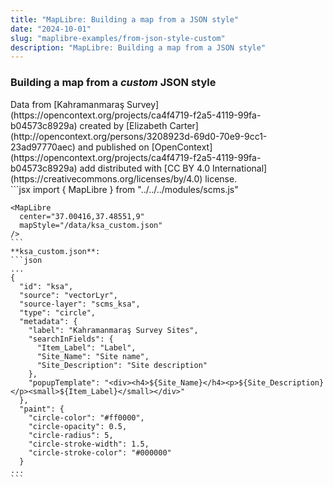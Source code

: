 ```yaml
---
title: "MapLibre: Building a map from a JSON style"
date: "2024-10-01"
slug: "maplibre-examples/from-json-style-custom"
description: "MapLibre: Building a map from a JSON style"
---
```



### Building a map from a _custom_ JSON style

<div className="row mt-3 mb-5 border-top border-bottom py-3">
 <div className="col-6">
    <MapLibre 
      center="37.00416,37.48551,9"
      mapStyle="/data/ksa_custom.json"
    />
    <div className="text-muted small mt-3">
      Data from [Kahramanmaraş Survey](https://opencontext.org/projects/ca4f4719-f2a5-4119-99fa-b04573c8929a) created by [Elizabeth Carter](http://opencontext.org/persons/3208923d-69d0-70e9-9cc1-23ad97770aec) and published on [OpenContext](https://opencontext.org/projects/ca4f4719-f2a5-4119-99fa-b04573c8929a) add distributed with [CC BY 4.0 International](https://creativecommons.org/licenses/by/4.0) license.
    </div>

  </div>
  <div className="col-6">
    ```jsx
    import { MapLibre } from "../../../modules/scms.js"

    <MapLibre 
      center="37.00416,37.48551,9"
      mapStyle="/data/ksa_custom.json"
    />
    ```
    **ksa_custom.json**:
    ```json
    ...
    {
      "id": "ksa",
      "source": "vectorLyr",
      "source-layer": "scms_ksa",
      "type": "circle",
      "metadata": {
        "label": "Kahramanmaraş Survey Sites",
        "searchInFields": {
          "Item_Label": "Label",
          "Site_Name": "Site name",
          "Site_Description": "Site description"
        },
        "popupTemplate": "<div><h4>${Site_Name}</h4><p>${Site_Description}</p><small>${Item_Label}</small></div>"
      },
      "paint": {
        "circle-color": "#ff0000",
        "circle-opacity": 0.5,
        "circle-radius": 5,
        "circle-stroke-width": 1.5,
        "circle-stroke-color": "#000000"
      }
    ...
    ```

  </div>
</div>
